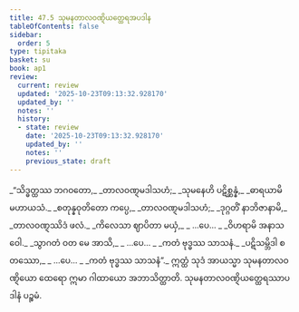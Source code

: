 ```yaml
---
title: 47.5 သုမနတာလဝဏ္ဋိယတ္ထေရအပဒါန
tableOfContents: false
sidebar:
  order: 5
type: tipitaka
basket: su
book: ap1
review:
  current: review
  updated: '2025-10-23T09:13:32.928170'
  updated_by: ''
  notes: ''
  history:
  - state: review
    date: '2025-10-23T09:13:32.928170'
    updated_by: ''
    notes: ''
    previous_state: draft
---
```



<ReviewStatus review={frontmatter.review} showDetails={true} />

<HypothesisAnnotation frontmatter={frontmatter} />

<DynamicBreadcrumb />

<Division number="21" book="ap1" e="ch" v="20" p="430">

<Paragraph number="5998" type="verses" book="ap1">
_“သိဒ္ဓတ္ထဿ ဘဂဝတော,_  
_တာလဝဏ္ဋမဒါသဟံ;_  
_သုမနေဟိ ပဋိစ္ဆန္နံ,_  
_ဓာရယာမိ မဟာယသံ._  

</Paragraph>

</Division>
<Division number="22" book="ap1" e="ch" v="20" p="430">

<Paragraph number="5999" type="verses" book="ap1">
_စတုန္နဝုတိတော ကပ္ပေ,_  
_တာလဝဏ္ဋမဒါသဟံ;_  
_ဒုဂ္ဂတိံ နာဘိဇာနာမိ,_  
_တာလဝဏ္ဋဿိဒံ ဖလံ._  

</Paragraph>

</Division>
<Division number="23" book="ap1" e="ch" v="20" p="430">

<Paragraph number="6000" type="verses" book="ap1">
_ကိလေသာ ဈာပိတာ မယှံ,_  
_ …ပေ… _  
_ဝိဟရာမိ အနာသဝေါ._  

</Paragraph>

</Division>
<Division number="24" book="ap1" e="ch" v="20" p="431">

<Paragraph number="6001" type="verses" book="ap1">
_သွာဂတံ ဝတ မေ အာသိ,_  
_ …ပေ… _  
_ကတံ ဗုဒ္ဓဿ သာသနံ._  

</Paragraph>

</Division>
<Division number="25" book="ap1" e="ch" v="20" p="431">

<Paragraph number="6002" type="verses" book="ap1">
_ပဋိသမ္ဘိဒါ စတဿော,_  
_ …ပေ… _  
_ကတံ ဗုဒ္ဓဿ သာသနံ”._  

</Paragraph>

<Paragraph number="6003" book="ap1">
ဣတ္ထံ သုဒံ အာယသ္မာ သုမနတာလဝဏ္ဋိယော ထေရော ဣမာ ဂါထာယော အဘာသိတ္ထာတိ.

</Paragraph>
</Division>

<Paragraph number="6004" type="center" book="ap1">
သုမနတာလဝဏ္ဋိယတ္ထေရဿာပဒါနံ ပဉ္စမံ.
</Paragraph>